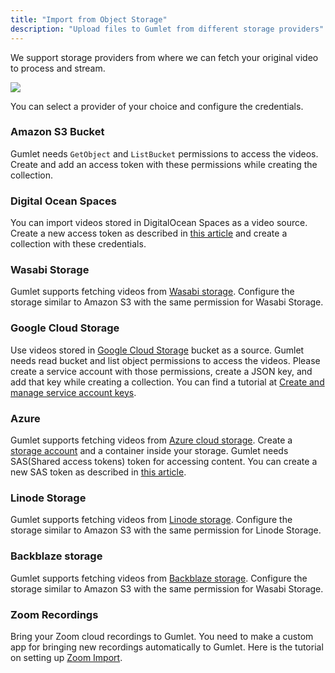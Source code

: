 ```yaml
---
title: "Import from Object Storage"
description: "Upload files to Gumlet from different storage providers"
---
```


We support storage providers from where we can fetch your original video to process and stream.

<Frame caption="Collection Origin Configuration">
  <img src="/images/docs/f8cd9ba-Screenshot_2024-04-02_at_12.35.14_PM.png" />
</Frame>

You can select a provider of your choice and configure the credentials.

### Amazon S3 Bucket

Gumlet needs `GetObject` and `ListBucket` permissions to access the videos. Create and add an access token with these permissions while creating the collection.

### Digital Ocean Spaces

You can import videos stored in DigitalOcean Spaces as a video source. Create a new access token as described in [this article](https://www.digitalocean.com/community/tutorials/how-to-create-a-digitalocean-space-and-api-key) and create a collection with these credentials.

### Wasabi Storage

Gumlet supports fetching videos from [Wasabi storage](https://wasabi.com/). Configure the storage similar to Amazon S3 with the same permission for Wasabi Storage.

### Google Cloud Storage

Use videos stored in [Google Cloud Storage](https://cloud.google.com/storage) bucket as a source. Gumlet needs read bucket and list object permissions to access the videos. Please create a service account with those permissions, create a JSON key, and add that key while creating a collection. You can find a tutorial at [Create and manage service account keys](https://cloud.google.com/iam/docs/creating-managing-service-account-keys).

### Azure

Gumlet supports fetching videos from [Azure cloud storage](https://azure.microsoft.com/en-us/product-categories/storage/). Create a [storage account](https://docs.microsoft.com/en-us/azure/storage/common/storage-account-create?tabs=azure-portal) and a container inside your storage. Gumlet needs SAS(Shared access tokens) token for accessing content. You can create a new SAS token as described in [this article](https://docs.microsoft.com/en-us/azure/cognitive-services/translator/document-translation/create-sas-tokens?tabs=Containers).

### Linode Storage

Gumlet supports fetching videos from [Linode storage](https://www.linode.com/products/object-storage/). Configure the storage similar to Amazon S3 with the same permission for Linode Storage.

### Backblaze storage

Gumlet supports fetching videos from [Backblaze storage](https://www.backblaze.com/b2/cloud-storage.html). Configure the storage similar to Amazon S3 with the same permission for Wasabi Storage.

### Zoom Recordings

Bring your Zoom cloud recordings to Gumlet. You need to make a custom app for bringing new recordings automatically to Gumlet. Here is the tutorial on setting up [Zoom Import](/docs/import-from-zoom).

